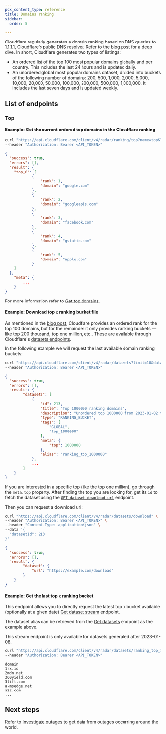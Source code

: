 ```yaml
---
pcx_content_type: reference
title: Domains ranking
sidebar:
  order: 5

---
```


Cloudflare regularly generates a domain ranking based on DNS queries to [1.1.1.1](/1.1.1.1/),  Cloudflare's public DNS resolver.  Refer to the [blog post](https://blog.cloudflare.com/radar-domain-rankings/) for a deep dive. In short, Cloudflare generates two types of listings:

* An ordered list of the top 100 most popular domains globally and per country. This includes the last 24 hours and is updated daily.
* An unordered global most popular domains dataset, divided into buckets of the following number of domains: 200, 500, 1,000, 2,000, 5,000, 10,000, 20,000, 50,000, 100,000, 200,000, 500,000, 1,000,000. It includes the last seven days and is updated weekly.

## List of endpoints

### Top

#### Example: Get the current ordered top domains in the Cloudflare ranking

```bash
curl "https://api.cloudflare.com/client/v4/radar/ranking/top?name=top&limit=5" \
--header "Authorization: Bearer <API_TOKEN>"
```

```json
{
  "success": true,
  "errors": [],
  "result": {
    "top_0": [
			{
				"rank": 1,
				"domain": "google.com"
			},
			{
				"rank": 2,
				"domain": "googleapis.com"
			},
			{
				"rank": 3,
				"domain": "facebook.com"
			},
			{
				"rank": 4,
				"domain": "gstatic.com"
			},
			{
				"rank": 5,
				"domain": "apple.com"
			}
    ]
  },
	"meta": {
		...
	}
}
```

For more information refer to [Get top domains](/api/resources/radar/subresources/ranking/methods/top/).

#### Example: Download top `x` ranking bucket file

As mentioned in the [blog post](https://blog.cloudflare.com/radar-domain-rankings/), Cloudflare provides an ordered rank
for the top 100 domains, but for the remainder it only provides ranking buckets — like top 200 thousand, top one million,
etc.. These are available through Cloudflare's [datasets endpoints](/api/resources/radar/subresources/datasets/methods/list/).

In the following example we will request the last available domain ranking buckets:

```bash
curl "https://api.cloudflare.com/client/v4/radar/datasets?limit=10&datasetType=RANKING_BUCKET" \
--header "Authorization: Bearer <API_TOKEN>"
```

```json
{
  "success": true,
  "errors": [],
  "result": {
		"datasets": [
			{
				"id": 213,
				"title": "Top 1000000 ranking domains",
				"description": "Unordered top 1000000 from 2023-01-02 to 2023-01-09",
				"type": "RANKING_BUCKET",
				"tags": [
					"GLOBAL",
					"top_1000000"
				],
				"meta": {
					"top": 1000000
				},
				"alias": "ranking_top_1000000"
			},
			...
		]
	}
}
```

If you are interested in a specific top (like the top one million), go through the `meta.top` property. After finding the top you are looking for, get its `id` to fetch the dataset using the [`GET dataset download url`](/api/resources/radar/subresources/datasets/methods/download/) endpoint.

Then you can request a download url:

```bash
curl "https://api.cloudflare.com/client/v4/radar/datasets/download" \
--header "Authorization: Bearer <API_TOKEN>" \
--header "Content-Type: application/json" \
--data '{
  "datasetId": 213
}'
```

```json
{
  "success": true,
  "errors": [],
  "result": {
		"dataset": {
			"url": "https://example.com/download"
		}
	}
}
```

#### Example: Get the last top `x` ranking bucket

This endpoint allows you to directly request the latest top x bucket available (optionally at a given date)
[Get dataset stream](/api/resources/radar/subresources/datasets/methods/get/) endpoint.

The dataset alias can be retrieved from the [Get datasets](/api/resources/radar/subresources/datasets/methods/list/) endpoint
as the example above.

This stream endpoint is only available for datasets generated after 2023-01-08.

```bash
curl "https://api.cloudflare.com/client/v4/radar/datasets/ranking_top_1000" \
--header "Authorization: Bearer <API_TOKEN>"
```

```csv
domain
1rx.io
2mdn.net
360yield.com
3lift.com
a-msedge.net
a2z.com
...
```

## Next steps

Refer to [Investigate outages](/radar/investigate/outages/) to get data from outages occurring around the world.
